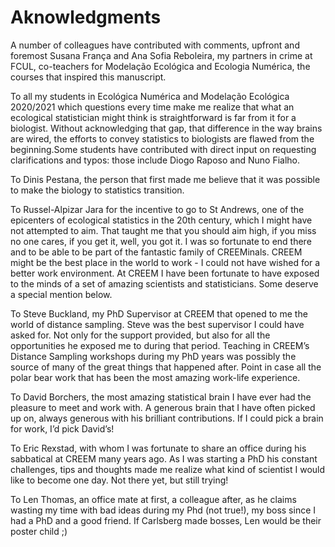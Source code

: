 # Aknowledgments

A number of colleagues have contributed with comments, upfront and foremost Susana França and Ana Sofia Reboleira, my partners in crime at FCUL, co-teachers for Modelação Ecológica and Ecologia Numérica, the courses that inspired this manuscript.

To all my students in Ecológica Numérica and Modelação Ecológica 2020/2021 which questions every time make me realize that what an ecological statistician might think is straightforward is far from it for a biologist. Without acknowledging that gap, that difference in the way brains are wired, the efforts to convey statistics to biologists are flawed from the beginning.Some students have contributed with direct input on requesting clarifications and typos: those include Diogo Raposo and Nuno Fialho.

To Dinis Pestana, the person that first made me believe that it was possible to make the biology to statistics transition.

To Russel-Alpizar Jara for the incentive to go to St Andrews, one of the epicenters of ecological statistics in the 20th century, which I might have not attempted to aim. That taught me that you should aim high, if you miss no one cares, if you get it, well, you got it. I was so fortunate to end there and to be able to be part of the fantastic family of CREEMinals. CREEM might be the best place in the world to work - I could not have wished for a better work environment. At CREEM I have been fortunate to have exposed to the minds of a set of amazing scientists and statisticians. Some deserve a special mention below.

To Steve Buckland, my PhD Supervisor at CREEM that opened to me the world of distance sampling. Steve was the best supervisor I could have asked for. Not only for the support provided, but also for all the opportunities he exposed me to during that period. Teaching in CREEM's Distance Sampling workshops during my PhD years was possibly the source of many of the great things that happened after. Point in case all the polar bear work that has been the most amazing work-life experience.

To David Borchers, the most amazing statistical brain I have ever had the pleasure to meet and work with. A generous brain that I have often picked up on, always generous with his brilliant contributions. If I could pick a brain for work, I'd pick David's!

To Eric Rexstad, with whom I was fortunate to share an office during his sabbatical at CREEM many years ago. As I was starting a PhD his constant challenges, tips and thoughts made me realize what kind of scientist I would like to become one day. Not there yet, but still trying!

To Len Thomas, an office mate at first, a colleague after, as he claims wasting my time with bad ideas during my Phd (not true!), my boss since I had a PhD and a good friend. If Carlsberg made bosses, Len would be their poster child ;) 




